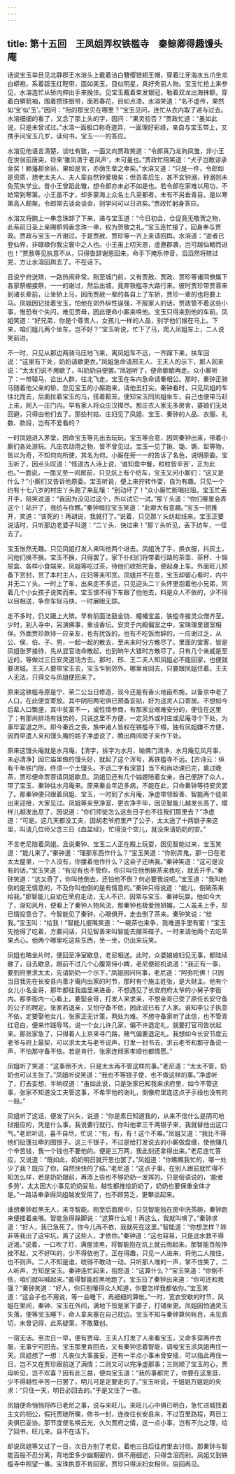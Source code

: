 ```yaml
---
---
---
```

title: 第十五回　王凤姐弄权铁槛寺　秦鲸卿得趣馒头庵
---







话说宝玉举目见北静郡王水溶头上戴着洁白簪缨银翅王帽，穿着江牙海水五爪坐龙白蟒袍，系着碧玉红鞓带，面如美玉，目似明星，真好秀丽人物。宝玉忙抢上来参见，水溶连忙从轿内伸出手来挽住。见宝玉戴着束发银冠，勒着双龙出海抹额，穿着白蟒箭袖，围着攒珠银带，面若春花，目如点漆。水溶笑道：“名不虚传，果然如‘宝’似‘玉’。”因问：“衔的那宝贝在哪里？”宝玉见问，连忙从衣内取了递与过去。水溶细细的看了，又念了那上头的字，因问：“果灵验否？”贾政忙道：“虽如此说，只是未曾试过。”水溶一面极口称奇道异，一面理好彩绦，亲自与宝玉带上，又携手问宝玉几岁，读何书。宝玉一一的答应。

水溶见他语言清楚，谈吐有致，一面又向贾政笑道：“令郎真乃龙驹凤雏，非小王在世翁前唐突，将来‘雏凤清于老凤声’，未可量也。”贾政忙陪笑道：“犬子岂敢谬承金奖！赖藩郡余祯，果如是言，亦荫生辈之幸矣。”水溶又道：“只是一件，令郎如是资质，想老太夫人、夫人辈自然钟爱极矣；但吾辈后生，甚不宜钟溺，钟溺则未免荒失学业。昔小王曾蹈此辙，想令郎亦未必不如是也。若令郎在家难以用功，不妨常到寒第。小王虽不才，却多蒙海上众名士凡至都者，未有不另垂青目。是以寒第高人颇聚。令郎常去谈会谈会，则学问可以日进矣。”贾政忙躬身答应。

水溶又将腕上一串念珠卸了下来，递与宝玉道：“今日初会，仓促竟无敬贺之物，此系前日圣上亲赐鹡鸰香念珠一串，权为贺敬之礼。”宝玉连忙接了，回身奉与贾政。贾政与宝玉一齐谢过。于是贾赦、贾珍等一齐上来请回舆。水溶道：“逝者已登仙界，非碌碌你我尘寰中之人也。小王虽上叨天恩，虚邀郡袭，岂可越仙輀而进也！”贾赦等见执意不从，只得告辞谢恩回来，命手下掩乐停音，滔滔然将殡过完，方让水溶回舆去了。不在话下。

且说宁府送殡，一路热闹非常。刚至城门前，又有贾赦、贾政、贾珍等诸同僚属下各家祭棚接祭，一一的谢过，然后出城，竟奔铁槛寺大路行来。彼时贾珍带贾蓉来到诸长辈前，让坐轿上马，因而贾赦一辈的各自上了车轿，贾珍一辈的也将要上马。凤姐因记挂着宝玉，怕他在郊外纵性逞强，不服家人的话，贾政管不着这些小事，惟恐有个失闪，难见贾母，因此便命小厮来唤他。宝玉只得来到他的车前。凤姐笑道：“好兄弟，你是个尊贵人，女孩儿一样的人品，别学他们猴在马上。下来，咱们姐儿两个坐车，岂不好？”宝玉听说，忙下了马，爬入凤姐车上，二人说笑前进。

不一时，只见从那边两骑马压地飞来，离凤姐车不远，一齐蹿下来，扶车回说：“这里有下处，奶奶请歇更衣。”凤姐急命请邢夫人、王夫人的示下，那人回来说：“太太们说不用歇了，叫奶奶自便罢。”凤姐听了，便命歇歇再走。众小厮听了：一带辕马，岔出人群，往北飞走。宝玉在车内急命请秦相公。那时，秦钟正骑马随着他父亲的轿，忽见宝玉的小厮跑来，请他去打尖。秦钟看时，只见凤姐的车往北而去，后面拉着宝玉的马，搭着鞍笼，便知宝玉同凤姐坐车，自己也便带马赶上来，同入一庄门内。早有家人将众庄汉撵尽。那庄农人家无多房舍，婆娘们无处回避，只得由他们去了。那些村姑、庄妇见了凤姐、宝玉、秦钟的人品、衣服、礼数、款段，岂有不爱看的？

一时凤姐进入茅堂，因命宝玉等先出去玩玩。宝玉等会意，因同秦钟出来，带着小厮们各处游玩。凡庄农动用之物，皆不曾见过。宝玉一见了锹、锄、镢、犁等物，皆以为奇，不知何向所使，其名为何。小厮在旁一一的告诉了名色，说明原委。宝玉听了，因点头叹道：“怪道古人诗上说，‘谁知盘中餐，粒粒皆辛苦’，正为此也。”一面说，一面又至一间房前，只见炕上有个纺车，宝玉又问小厮们：“这又是什么？”小厮们又告诉他原委。宝玉听说，便上来拧转作耍，自为有趣。只见一个约有十七八岁的村庄丫头跑了来乱嚷：“别动坏了！”众小厮忙断喝拦阻。宝玉忙丢开手，陪笑说道：“我因为没见过这个，所以试它一试。”那丫头道：“你们哪里会弄这个！站开了，我纺与你瞧。”秦钟暗拉宝玉笑道：“此卿大有意趣。”宝玉一把推开，笑道：“该死的！再胡说，我就打了。”说着，只见那丫头纺起线来。宝玉正要说话时，只听那边老婆子叫道：“二丫头，快过来！”那丫头听见，丢下纺车，一径去了。

宝玉怅然无趣。只见凤姐打发人来叫他两个进去。凤姐洗了手，换衣服，抖灰土，问他们换不换。宝玉不换，只得罢了。家下仆妇们将带着行路的茶壶、茶杯、十锦屉盒、各样小食端来，凤姐等吃过茶，待他们收拾完备，便起身上车。外面旺儿预备下赏封，赏了本村主人，庄妇等来叩赏。凤姐并不在意，宝玉却留心看时，内中并无二丫头。一时上了车，出来走不多远，只见迎头二丫头怀里抱着他小兄弟，同着几个小女孩子说笑而来。宝玉恨不得下车跟了他他去，料是众人不依的，少不得以目相送，争奈车轻马快，一时展眼无踪。

走不多时，仍又跟上大殡。早有前面法鼓金铙、幢幡宝盖，铁槛寺接灵众僧齐至。少时，到入寺中，另演佛事，重设香坛。安灵于内殿偏室之中，宝珠理里寝室相伴。外面贾珍款待一应亲友，也有扰饭的，也有不吃饭而辞的，一应谢过乏，从公、侯、伯、子、男，一起一起的散去，至未末时分方散尽了。里面的堂客，皆是凤姐张罗接待，先从显官诰命散起，也到晌午大错时方散尽了。只有几个亲戚是至近的，等做过三日安灵道场方去。那时，邢、王二夫人知凤姐必不能回家，也便就要进城。王夫人要带宝玉去，宝玉乍到郊外，哪里肯回去，只要跟凤姐住着。王夫人无法，只得交与凤姐便回来了。

原来这铁槛寺原是宁、荣二公当日修造，现今还是有香火地亩布施，以备京中老了人口，在此便宜寄放。其中阴阳两宅俱已预备妥贴，好为送灵人口寄居。不想如今后辈人口繁盛，其中贫富不一，或性情参商，有那家业艰难安分的，便住在这里了；有那尚排场有钱势的，只说这里不方便，一定另外或村庄或尼庵寻个下处，为事毕宴退之所。即今秦氏之丧，族中诸人皆权在铁槛寺下榻，独有凤姐嫌不方便，因而早遣人来和馒头庵的姑子净虚说了，腾出两间房子来作下处。

原来这馒头庵就是水月庵，【清字，拆字为水月，喻佛门清净，水月庵见风月事，未必清净】因它庙里做的馒头好，就起了这个浑号，离铁槛寺不远。【古诗云：纵有千年铁门限，终须一个土馒头。不远二字有深意】当下和尚功课已完，奠过晚茶，贾珍便命贾蓉请凤姐歇息。凤姐见还有几个妯娌陪着女亲，自己便辞了众人，带了宝玉、秦钟往水月庵来。原来秦业年迈多病，不能在此，只命秦钟等待安灵罢了。那秦钟便只跟着凤姐、宝玉，一时到了水月庵，净虚带领智善、智能两个徒弟出来迎接，大家见过。凤姐等来至净室、更衣净手毕，因见智能儿越发长高了，模样儿越发出息了，因说道：“你们师徒怎么这些日子也不往我们那里去？”净虚道：“可是。这几天都没工夫，因胡老爷府里产了公子，太太送了十两银子来这里，叫请几位师父念三日《血盆经》，忙得没个空儿，就没来请奶奶的安。”

不言老尼陪着凤姐。且说秦钟、宝玉二人正在殿上玩耍，因见智能过来，宝玉笑道：“能儿来了。”秦钟道：“理那东西作什么？”宝玉笑道：“你别弄鬼，那一日在老太太屋里，一个人没有，你搂着他作什么？这会子还哄我。”秦钟笑道：“这可是没有的话。”宝玉笑道：“有没有也不管你，你只叫住他倒碗茶来我吃，就丢开手。”秦钟笑道：“这又奇了，你叫他倒去，还怕他不倒？何必要我说呢。”宝玉道：“我叫他倒的是无情意的，不及你叫他倒的是有情意的。”秦钟只得说道：“能儿，倒碗茶来给我。”那智能儿自幼在荣府走动，无人不识，因常与宝玉、秦钟玩耍。他如今大了，渐知风月，便看上了秦钟人物风流，那秦钟也极爱他妍媚，二人虽未上手，却已情投意合了。今智能见了秦钟，心眼俱开，走去倒了茶来。秦钟笑说：“给我。”宝玉叫：“给我！”智能儿抿嘴笑道：“一碗茶也来争，我难道手里有蜜！”宝玉先抢得了吃着，方要问话，只见智善来叫智能去摆茶碟子。一时来请他两个去吃茶果点心。他两个哪里吃这些东西，坐一坐，仍出来玩笑。

凤姐也略坐片时，便回至净室歇息，老尼相送。此时，众婆娘媳妇见无事，都陆续散了，自去歇息，跟前不过几个心腹常侍小婢，老尼便趁机说道：“我正有一事，要到府里求太太，先请奶奶一个示下。”凤姐因问何事，老尼道：“阿弥陀佛！只因当日我先在长安县内善才庵内出家的时节，那时有个施主姓张，是大财主。他有个女儿小名金哥，那年都往我庙里来进香，不想遇见了长安府府太爷的小舅子李衙内。那李衙内一心看上，要娶金哥，打发人来求亲，不想金哥已受了原任长安守备的公子的聘定。张家若退亲，又怕守备不依，因此说已有了人家。谁知李公子执意不依，定要娶他女儿，张家正无计策，两处为难。不想守备家听了此信，也不管青红皂白，便来作践辱骂，说一个女儿许几家，偏不许退定礼，就要打官司告状起来。那张家急了，只得着人上京来寻门路，赌气偏要退定礼。我想如今长安节度云老爷与府上最契，可以求太太与老爷说声，打发一封书去，求云老爷和那守备说一声，不怕那守备不依。若是肯行，张家连倾家孝顺也都情愿。”

凤姐听了笑道：“这事倒不大，只是太太再不管这样的事。”老尼道：“太太不管，奶奶也可以主张了。”凤姐听说笑道：“我也不等银子使，也不做这样的事。”净虚听了，打去妄想，半晌叹道：“虽如此说，只是张家已知我来求府里，如今不管这事，张家不知道没工夫管这事，不希罕他的谢礼，倒像府里连这点子手段也没有的一般。”

凤姐听了这话，便发了兴头，说道：“你是素日知道我的，从来不信什么是阴司地狱报应的，凭是什么事，我说要行就行。你叫他拿三千两银子来，我就替他出这口气。”老尼听说，喜不自尽，忙说：“有，有，有！这个不难。”凤姐又道：“我比不得他们扯篷拉牵的图银子。这三千银子，不过是给打发说去的小厮做盘缠，使他赚几个辛苦钱，我一个钱也不要他的。便是三万两，我此刻还拿得出来。”老尼连忙答应，又说道：“既如此，奶奶明日就开恩也罢了。”凤姐道：“你瞧瞧我忙的，哪一处少了我？既应了你，自然快快的了结。”老尼道：“这点子事，在别人跟前就忙得不知怎么样，若是奶奶跟前，再添上些也不够奶奶一发挥的。只是俗语说的，‘能者多劳’，太太因大小事见奶奶妥贴，越性都推给奶奶了，奶奶也要保重金体才是。”一路话奉承得凤姐越发受用了，也不顾劳乏，更攀谈起来。

谁想秦钟趁黑无人，来寻智能。刚至后面房中，只见智能独在房中洗茶碗，秦钟跑来便搂着亲嘴。智能急得跺脚说：“这算什么呢！再这么，我就叫唤了。”秦钟求道：“好人，我已急死了。你今儿再不依，我就死在这里。”智能道：“你想怎样？除非等我出了这牢坑，离了这些人，才依你。”秦钟道：“这也容易，只是远水救不得近渴。”说着，一口吹了灯，满屋漆黑，将智能抱在炕上就云雨起来。那智能百般挣挫不起，又不好叫的，少不得依他了。正在得趣，只见一人进来，将他二人按住，也不则声。二人不知是谁，唬得不敢动一动。只听那人嗤的一声，掌不住笑了，二人听声，方知是宝玉。秦钟连忙起来，抱怨道：“这算什么？”宝玉笑道：“你倒不依，咱们就叫喊起来。”羞得智能趁黑地跑了。宝玉拉了秦钟出来道：“你可还和我强？”秦钟笑道：“好人，你只别嚷得众人知道，你要怎样我都依你。”宝玉笑道：“这会子也不用说，等一会睡下，再细细的算帐。”一时，宽衣安歇的时节，凤姐在里间，秦钟、宝玉在外间，满地下皆是家下婆子，打铺坐更。凤姐因怕通灵玉失落，便等宝玉睡下，命人拿来塞在自己枕边。宝玉不知与秦钟算何帐目，未见真切，未曾记得，此系疑案，不敢纂创。

一宿无话。至次日一早，便有贾母、王夫人打发了人来看宝玉，又命多穿两件衣服，无事宁可回去。宝玉那里肯回去，又有秦钟恋着智能，调唆宝玉求凤姐再住一天。凤姐想了一想：凡丧仪大事虽妥，还有一半点小事未曾安插，可以指此再住一日，岂不又在贾珍跟前送了满情；二则又可以完净虚那事；三则顺了宝玉的心，贾母听见，岂不欢喜？因有此三益，便向宝玉道：“我的事都完了，你要在这里逛，少不得越性辛苦一日罢了，明儿可是定要走的了。”宝玉听说，千姐姐万姐姐的央求：“只住一天，明日必回去的。”于是又住了一夜。

凤姐便命悄悄将昨日老尼之事，说与来旺儿。来旺儿心中俱已明白，急忙进城找着主文的相公，假托贾琏所嘱，修书一封，连夜往长安县来，不过百里路程，两日工夫俱已妥协。那节度使名唤云光，久欠贾府之情，这一点小事，岂有不允之理，给了回书，旺儿来。且不在话下。

却说凤姐等又过了一日，次日方别了老尼，着他三日后往府里去讨信。那秦钟与智能百般不忍分离，背地里多少幽期密约，俱不用细述，只得含泪而别。凤姐又到铁槛寺中照望一番。宝珠执意不肯回家，贾珍只得派妇女相伴。后回再见。